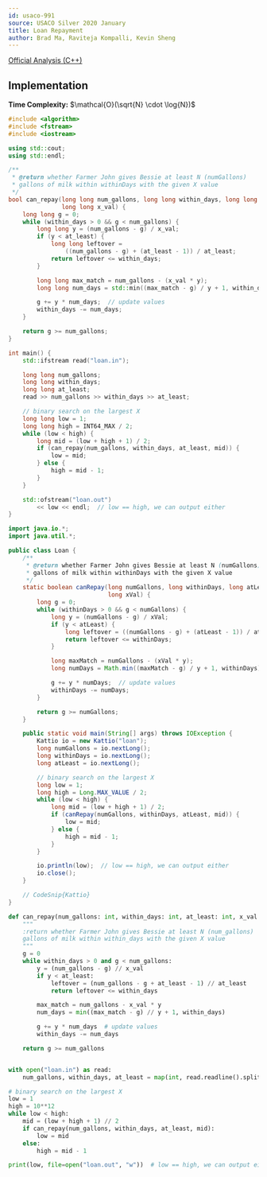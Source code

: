 ```yaml
---
id: usaco-991
source: USACO Silver 2020 January
title: Loan Repayment
author: Brad Ma, Raviteja Kompalli, Kevin Sheng
---
```


[Official Analysis (C++)](http://www.usaco.org/current/data/sol_loan_silver_jan20.html)

## Implementation
**Time Complexity:** $\mathcal{O}(\sqrt{N} \cdot \log{N})$

<LanguageSection>
<CPPSection>

```cpp
#include <algorithm>
#include <fstream>
#include <iostream>

using std::cout;
using std::endl;

/**
 * @return whether Farmer John gives Bessie at least N (numGallons)
 * gallons of milk within withinDays with the given X value
 */
bool can_repay(long long num_gallons, long long within_days, long long at_least,
               long long x_val) {
	long long g = 0;
	while (within_days > 0 && g < num_gallons) {
		long long y = (num_gallons - g) / x_val;
		if (y < at_least) {
			long long leftover =
			    ((num_gallons - g) + (at_least - 1)) / at_least;
			return leftover <= within_days;
		}

		long long max_match = num_gallons - (x_val * y);
		long long num_days = std::min((max_match - g) / y + 1, within_days);

		g += y * num_days;  // update values
		within_days -= num_days;
	}

	return g >= num_gallons;
}

int main() {
	std::ifstream read("loan.in");

	long long num_gallons;
	long long within_days;
	long long at_least;
	read >> num_gallons >> within_days >> at_least;

	// binary search on the largest X
	long long low = 1;
	long long high = INT64_MAX / 2;
	while (low < high) {
		long mid = (low + high + 1) / 2;
		if (can_repay(num_gallons, within_days, at_least, mid)) {
			low = mid;
		} else {
			high = mid - 1;
		}
	}

	std::ofstream("loan.out")
	    << low << endl;  // low == high, we can output either
}
```

</CPPSection>
<JavaSection>

```java
import java.io.*;
import java.util.*;

public class Loan {
	/**
	 * @return whether Farmer John gives Bessie at least N (numGallons)
	 * gallons of milk within withinDays with the given X value
	 */
	static boolean canRepay(long numGallons, long withinDays, long atLeast,
	                        long xVal) {
		long g = 0;
		while (withinDays > 0 && g < numGallons) {
			long y = (numGallons - g) / xVal;
			if (y < atLeast) {
				long leftover = ((numGallons - g) + (atLeast - 1)) / atLeast;
				return leftover <= withinDays;
			}

			long maxMatch = numGallons - (xVal * y);
			long numDays = Math.min((maxMatch - g) / y + 1, withinDays);

			g += y * numDays;  // update values
			withinDays -= numDays;
		}

		return g >= numGallons;
	}

	public static void main(String[] args) throws IOException {
		Kattio io = new Kattio("loan");
		long numGallons = io.nextLong();
		long withinDays = io.nextLong();
		long atLeast = io.nextLong();

		// binary search on the largest X
		long low = 1;
		long high = Long.MAX_VALUE / 2;
		while (low < high) {
			long mid = (low + high + 1) / 2;
			if (canRepay(numGallons, withinDays, atLeast, mid)) {
				low = mid;
			} else {
				high = mid - 1;
			}
		}

		io.println(low);  // low == high, we can output either
		io.close();
	}

	// CodeSnip{Kattio}
}
```

</JavaSection>
<PySection>

```py
def can_repay(num_gallons: int, within_days: int, at_least: int, x_val: int) -> bool:
	"""
	:return whether Farmer John gives Bessie at least N (num_gallons)
	gallons of milk within within_days with the given X value
	"""
	g = 0
	while within_days > 0 and g < num_gallons:
		y = (num_gallons - g) // x_val
		if y < at_least:
			leftover = (num_gallons - g + at_least - 1) // at_least
			return leftover <= within_days

		max_match = num_gallons - x_val * y
		num_days = min((max_match - g) // y + 1, within_days)

		g += y * num_days  # update values
		within_days -= num_days

	return g >= num_gallons


with open("loan.in") as read:
	num_gallons, within_days, at_least = map(int, read.readline().split())

# binary search on the largest X
low = 1
high = 10**12
while low < high:
	mid = (low + high + 1) // 2
	if can_repay(num_gallons, within_days, at_least, mid):
		low = mid
	else:
		high = mid - 1

print(low, file=open("loan.out", "w"))  # low == high, we can output either
```

</PySection>
</LanguageSection>
